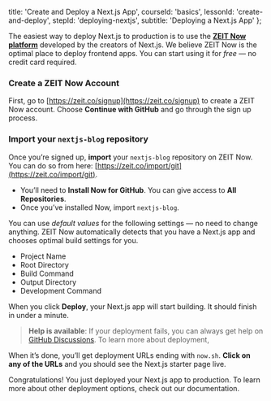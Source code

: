 
  title: 'Create and Deploy a Next.js App',
  courseId: 'basics',
  lessonId: 'create-and-deploy',
  stepId: 'deploying-nextjs',
  subtitle: 'Deploying a Next.js App'
};

The easiest way to deploy Next.js to production is to use the **[ZEIT Now platform](https://zeit.co)** developed by the creators of Next.js. We believe ZEIT Now is the optimal place to deploy frontend apps. You can start using it for _free_ — no credit card required.

### Create a ZEIT Now Account

First, go to [https://zeit.co/signup](https://zeit.co/signup) to create a ZEIT Now account. Choose **Continue with GitHub** and go through the sign up process.

### Import your `nextjs-blog` repository

Once you’re signed up, **import** your `nextjs-blog` repository on ZEIT Now. You can do so from here: [https://zeit.co/import/git](https://zeit.co/import/git).

- You’ll need to **Install Now for GitHub**. You can give access to **All Repositories**.
- Once you’ve installed Now, import `nextjs-blog`.

You can use _default values_ for the following settings — no need to change anything. ZEIT Now automatically detects that you have a Next.js app and chooses optimal build settings for you.

- Project Name
- Root Directory
- Build Command
- Output Directory
- Development Command

When you click **Deploy**, your Next.js app will start building. It should finish in under a minute.

> **Help is available**: If your deployment fails, you can always get help on [GitHub Discussions](https://github.com/zeit/next.js/discussions). To learn more about deployment,

When it’s done, you’ll get deployment URLs ending with `now.sh`. **Click on any of the URLs** and you should see the Next.js starter page live.

Congratulations! You just deployed your Next.js app to production. To learn more about other deployment options, <Link href="/docs/[...slug]" as="/docs/deployment"><a>check out our documentation</a></Link>.


